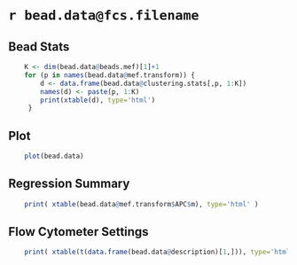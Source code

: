 # `r bead.data@fcs.filename` #

## Bead Stats ##
```r
    K <- dim(bead.data@beads.mef)[1]+1
    for (p in names(bead.data@mef.transform)) {
        d <- data.frame(bead.data@clustering.stats[,p, 1:K])
        names(d) <- paste(p, 1:K)
        print(xtable(d), type='html')
     }
``` 

## Plot ##
```r
    plot(bead.data)
```

## Regression Summary ##
```r
    print( xtable(bead.data@mef.transform$APC$m), type='html' )
``` 

## Flow Cytometer Settings ##
```r
    print( xtable(t(data.frame(bead.data@description)[1,])), type='html' )
```






